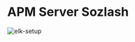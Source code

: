 
# APM Server Sozlash

![elk-setup](https://raw.githubusercontent.com/devops-journey-uz/assets/main/images/article/apm-server/banner.png)